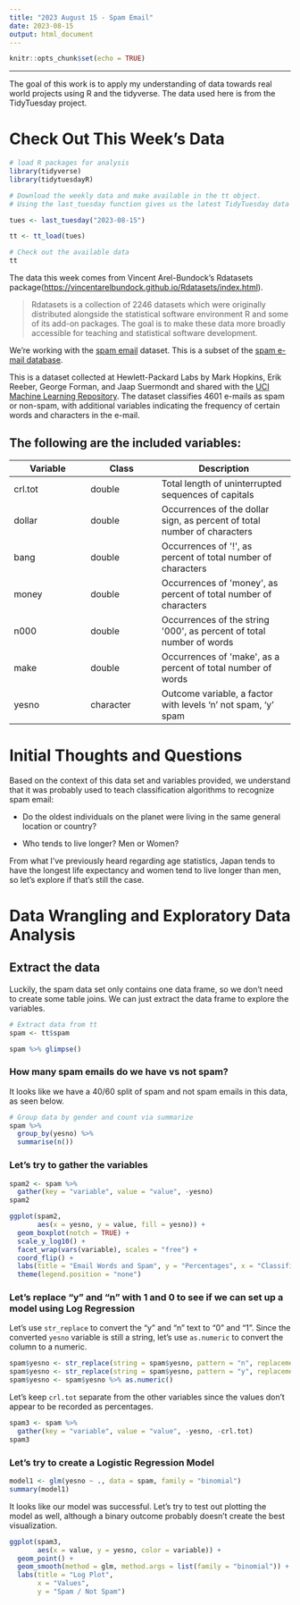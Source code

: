 ```yaml
---
title: "2023 August 15 - Spam Email"
date: 2023-08-15
output: html_document
---
```


```r

knitr::opts_chunk$set(echo = TRUE)

```

------------------------------------------------------------------------

The goal of this work is to apply my understanding of data towards real world projects using R and the tidyverse. The data used here is from the TidyTuesday project.

# Check Out This Week's Data

```r
# load R packages for analysis
library(tidyverse)
library(tidytuesdayR)
```

```r
# Download the weekly data and make available in the tt object.
# Using the last_tuesday function gives us the latest TidyTuesday data from today's date

tues <- last_tuesday("2023-08-15")

tt <- tt_load(tues)
```

```r
# Check out the available data
tt
```

The data this week comes from Vincent Arel-Bundock's Rdatasets package(<https://vincentarelbundock.github.io/Rdatasets/index.html>).

> Rdatasets is a collection of 2246 datasets which were originally distributed alongside the statistical software environment R and some of its add-on packages. The goal is to make these data more broadly accessible for teaching and statistical software development.

We're working with the [spam email](https://vincentarelbundock.github.io/Rdatasets/doc/DAAG/spam7.html) dataset. This is a subset of the [spam e-mail database](https://search.r-project.org/CRAN/refmans/kernlab/html/spam.html).

This is a dataset collected at Hewlett-Packard Labs by Mark Hopkins, Erik Reeber, George Forman, and Jaap Suermondt and shared with the [UCI Machine Learning Repository](https://archive.ics.uci.edu/dataset/94/spambase). The dataset classifies 4601 e-mails as spam or non-spam, with additional variables indicating the frequency of certain words and characters in the e-mail.

## The following are the included variables:

| **Variable** | **Class** | **Description**                                                          |
|--------------------|------------------|----------------------------------|
| crl.tot      | double    | Total length of uninterrupted sequences of capitals                      |
| dollar       | double    | Occurrences of the dollar sign, as percent of total number of characters |
| bang         | double    | Occurrences of \'!\', as percent of total number of characters           |
| money        | double    | Occurrences of \'money\', as percent of total number of characters       |
| n000         | double    | Occurrences of the string \'000\', as percent of total number of words   |
| make         | double    | Occurrences of \'make\', as a percent of total number of words           |
| yesno        | character | Outcome variable, a factor with levels 'n' not spam, 'y' spam            |

# Initial Thoughts and Questions

Based on the context of this data set and variables provided, we understand that it was probably used to teach classification algorithms to recognize spam email:

-   Do the oldest individuals on the planet were living in the same general location or country?

-   Who tends to live longer? Men or Women?

From what I've previously heard regarding age statistics, Japan tends to have the longest life expectancy and women tend to live longer than men, so let's explore if that's still the case.

# Data Wrangling and Exploratory Data Analysis

## Extract the data

Luckily, the spam data set only contains one data frame, so we don't need to create some table joins. We can just extract the data frame to explore the variables.

```r
# Extract data from tt 
spam <- tt$spam

spam %>% glimpse()
```

### How many spam emails do we have vs not spam?

It looks like we have a 40/60 split of spam and not spam emails in this data, as seen below.

```r
# Group data by gender and count via summarize
spam %>%
  group_by(yesno) %>%
  summarise(n())
```

### Let's try to gather the variables

```r
spam2 <- spam %>%
  gather(key = "variable", value = "value", -yesno)
spam2
```

```r
ggplot(spam2, 
       aes(x = yesno, y = value, fill = yesno)) + 
  geom_boxplot(notch = TRUE) + 
  scale_y_log10() + 
  facet_wrap(vars(variable), scales = "free") + 
  coord_flip() + 
  labs(title = "Email Words and Spam", y = "Percentages", x = "Classification") + 
  theme(legend.position = "none")
```

### Let's replace "y" and "n" with 1 and 0 to see if we can set up a model using Log Regression

Let's use `str_replace` to convert the "y" and "n" text to "0" and "1". Since the converted `yesno` variable is still a string, let's use `as.numeric` to convert the column to a numeric.

```r
spam$yesno <- str_replace(string = spam$yesno, pattern = "n", replacement = "0")
spam$yesno <- str_replace(string = spam$yesno, pattern = "y", replacement = "1")
spam$yesno <- spam$yesno %>% as.numeric()
```

Let's keep `crl.tot` separate from the other variables since the values don't appear to be recorded as percentages.

```r
spam3 <- spam %>%
  gather(key = "variable", value = "value", -yesno, -crl.tot)
spam3
```

### Let's try to create a Logistic Regression Model

```r
model1 <- glm(yesno ~ ., data = spam, family = "binomial")
summary(model1) 
```

It looks like our model was successful. Let's try to test out plotting the model as well, although a binary outcome probably doesn't create the best visualization.

```r
ggplot(spam3, 
       aes(x = value, y = yesno, color = variable)) + 
  geom_point() + 
  geom_smooth(method = glm, method.args = list(family = "binomial")) + 
  labs(title = "Log Plot", 
       x = "Values", 
       y = "Spam / Not Spam")
```
